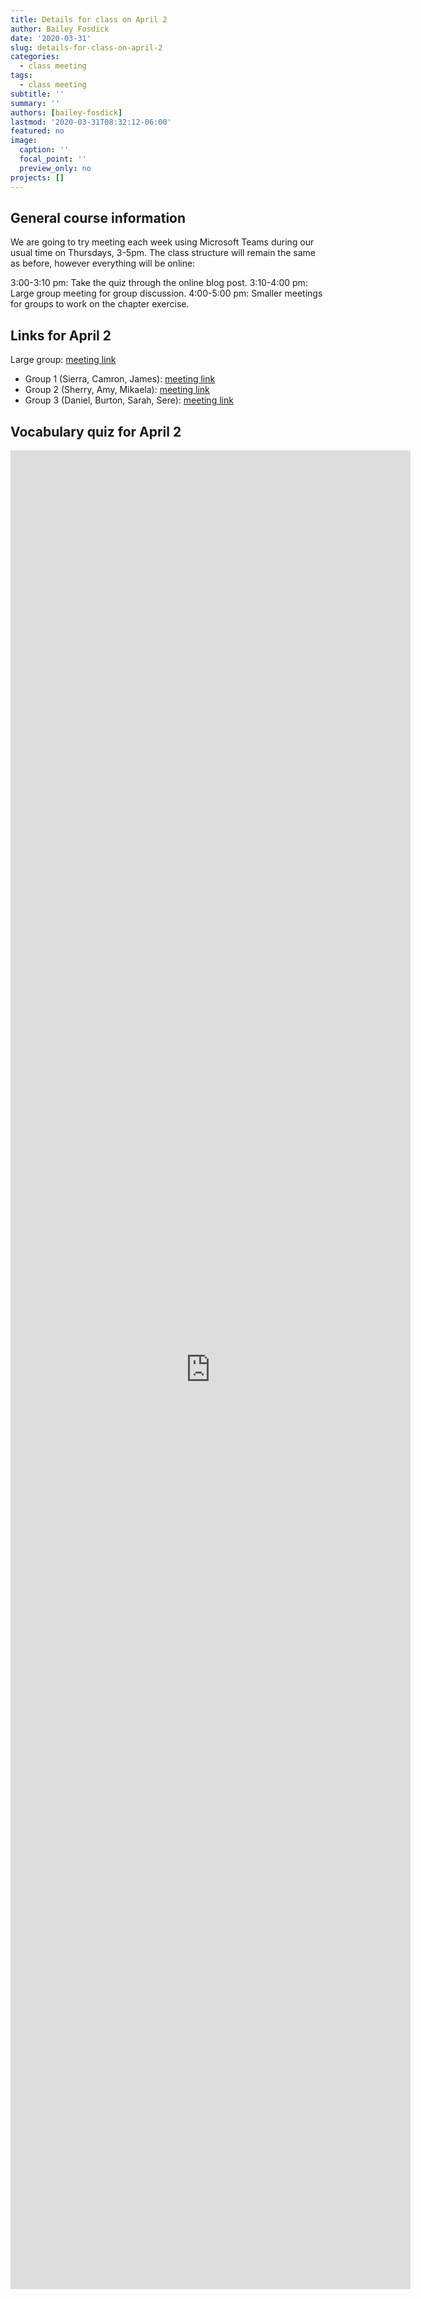 ```yaml
---
title: Details for class on April 2
author: Bailey Fosdick
date: '2020-03-31'
slug: details-for-class-on-april-2
categories:
  - class meeting
tags:
  - class meeting
subtitle: ''
summary: ''
authors: [bailey-fosdick]
lastmod: '2020-03-31T08:32:12-06:00'
featured: no
image:
  caption: ''
  focal_point: ''
  preview_only: no
projects: []
---
```


## General course information 

We are going to try meeting each week using Microsoft Teams during our usual time on Thursdays, 3-5pm.  The class  structure will remain the same as before, however everything will be online:

3:00-3:10 pm: Take the quiz through the online blog post.
3:10-4:00 pm: Large group meeting for group discussion. 
4:00-5:00 pm: Smaller meetings for groups to work on the chapter exercise.  

## Links for April 2

Large group: [meeting link](https://teams.microsoft.com/l/meetup-join/19%3ameeting_ZWY5MTczNDUtOTIzYS00ZGUyLTk4ODctMjdhZWI4MmE4NjMx%40thread.v2/0?context=%7b%22Tid%22%3a%22afb58802-ff7a-4bb1-ab21-367ff2ecfc8b%22%2c%22Oid%22%3a%2205ade929-16e7-49a7-96bb-775f26ed73d5%22%7d)

- Group 1 (Sierra, Camron, James): [meeting link](https://teams.microsoft.com/l/meetup-join/19%3ameeting_NjA3Y2Q5MDYtYTM5OS00MzAyLWEwMzAtMzdmNWMzYzhmMTUw%40thread.v2/0?context=%7b%22Tid%22%3a%22afb58802-ff7a-4bb1-ab21-367ff2ecfc8b%22%2c%22Oid%22%3a%2205ade929-16e7-49a7-96bb-775f26ed73d5%22%7d)
- Group 2 (Sherry, Amy, Mikaela): [meeting link](https://teams.microsoft.com/l/meetup-join/19%3ameeting_M2I3YmViYjMtNWJlNC00M2E5LTg5NTItNzI0N2VlYmVkNzUz%40thread.v2/0?context=%7b%22Tid%22%3a%22afb58802-ff7a-4bb1-ab21-367ff2ecfc8b%22%2c%22Oid%22%3a%2205ade929-16e7-49a7-96bb-775f26ed73d5%22%7d)
- Group 3 (Daniel, Burton, Sarah, Sere): [meeting link](https://teams.microsoft.com/l/meetup-join/19%3ameeting_YjE4ZGJhNjItYTViMS00MjZjLTk4NWUtMjBhY2E3OTJiOGQw%40thread.v2/0?context=%7b%22Tid%22%3a%22afb58802-ff7a-4bb1-ab21-367ff2ecfc8b%22%2c%22Oid%22%3a%2205ade929-16e7-49a7-96bb-775f26ed73d5%22%7d)

## Vocabulary quiz for April 2

<iframe src="https://docs.google.com/forms/d/e/1FAIpQLScO4ZmG2HuhTsyoXNuYHajBJ802_3RnzXkeDjDdcMHYRCLXxg/viewform?embedded=true" width="640" height="2942" frameborder="0" marginheight="0" marginwidth="0">Loading…</iframe>
